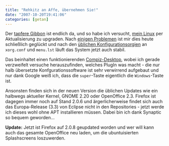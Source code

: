 ```yaml
---
title: "Rehkitz an Affe, übernehmen Sie!"
date: "2007-10-20T19:41:06"
categories: [getan]
---
```


Der [tapfere Gibbon](http://www.ubuntu.com/getubuntu/releasenotes/710tour) ist endlich da, und so habe ich versucht, [mein Linux](/blog/2007/06/25/ubuntu-704-oder-die-verwirrende-versionsnummer/) per Aktualisierung zu upgraden. Nach [einigen Problemen](https://bugs.launchpad.net/ubuntu/+source/update-manager/+bug/118862) ist mir dies heute schließlich geglückt und nach den [üblichen Konfigurationsorgien](/blog/2007/09/30/lost-in-updates/) an `xorg.conf` und `menu.lst` läuft das System jetzt auch stabil.

Das beinhaltet einen funktionierenden [Compiz-Desktop](http://www.compiz-fusion.org/), wobei ich gerade verzweifelt versuche herauszufinden, welches PlugIn was macht - die nur halb übersetzte Konfgurationssoftware ist sehr verwirrend aufgebaut und nur dank Google weiß ich, dass die `super`-Taste eigentlich die `Windows`-Taste ist.

Ansonsten finden sich in der neuen Version die üblichen Updates wie ein halbwegs aktueller Kernel, GNOME 2.20 oder OpenOffice 2.3. Firefox ist dagegen immer noch auf Stand 2.0.6 und ärgerlicherweise findet sich auch das Europa-Release (3.3) von Eclipse nicht in den Repositories - jetzt werde ich dieses wohl ohne APT installieren müssen. Dabei bin ich dank Synaptic so bequem geworden...

**Update:** Jetzt ist Firefox auf 2.0.8 geupdated worden und wer will kann auch das gesamte OpenOffice neu laden, um die ubuntuisierten Splashscreens loszuwerden.
